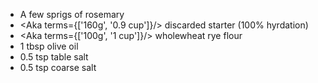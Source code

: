 
- A few sprigs of rosemary
- <Aka terms={['160g', '0.9 cup']}/> discarded starter (100% hyrdation)
- <Aka terms={['100g', '1 cup']}/> wholewheat rye flour
- 1 tbsp olive oil
- 0.5 tsp table salt
- 0.5 tsp coarse salt
